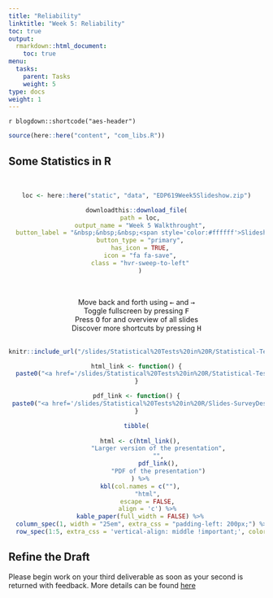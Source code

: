 ```yaml
---
title: "Reliability"
linktitle: "Week 5: Reliability"
toc: true
output:
  rmarkdown::html_document:
    toc: true
menu:
  tasks:
    parent: Tasks
    weight: 5
type: docs
weight: 1
---
```


`r blogdown::shortcode("aes-header")`

```r
source(here::here("content", "com_libs.R"))
```

## Some Statistics in R

<br>
<center>
```r
loc <- here::here("static", "data", "EDP619Week5Slideshow.zip")

downloadthis::download_file(
  path = loc,
  output_name = "Week 5 Walkthrought",
  button_label = "&nbsp;&nbsp;&nbsp;<span style='color:#ffffff'>Slideshow Data Download</span>",
  button_type = "primary",
  has_icon = TRUE,
  icon = "fa fa-save",
  class = "hvr-sweep-to-left"
  )
```
</center>
<br>

```{=html}
<center>
<div class="wrapper">
    <div class="icon leftright">
      <div class="tooltip"><span style=width:200px;>Move back and forth using <kbd>←</kbd> and <kbd>→</kbd></span></div>
      <span><i class="fas fa-map-signs"></i></span></div>
    <div class="icon info">
      <div class="tooltip"><span style=width:200px;>Toggle fullscreen by pressing <kbd>F</kbd></span></div>
      <span><i class="fas fa-expand-alt"></i></span>
    </div><div class="icon github">
      <div class="tooltip"><span style=width:200px;>Press <kbd>O</kbd> for and overview of all slides</span></div>
      <span><i class="far fa-images"></i></span>
    </div><div class="icon youtube">
      <div class="tooltip"><span style=width:200px;>Discover more shortcuts by pressing <kbd>H</kbd></span></div>
      <span><i class="fas fa-info-circle"></i></span>
    </div>
</div>
</center>
<br>
```

<center>
<div class="holder">

<div class="bigcol">
```r
knitr::include_url("/slides/Statistical%20Tests%20in%20R/Statistical-Tests-in-R.html")
```
</div>

<div class="smallcol">
```r
html_link <- function() {
  paste0("<a href='/slides/Statistical%20Tests%20in%20R/Statistical-Tests-in-R.html' target='_blank'>", "<img src='/logos/web-ico.png' alt='Sampling presentation' width='35'>", "</a>")
}

pdf_link <- function() {
 paste0("<a href='/slides/Statistical%20Tests%20in%20R/Slides-SurveyDesign-flat.pdf' target='_blank'>", "<img src='/logos/pdf-ico.png' alt='Sampling presentation PDF' width='35'>", "</a>")
}

tibble(
  
  html <- c(html_link(),
            "Larger version of the presentation",
            "",
            pdf_link(),
            "PDF of the presentation")
  ) %>%
  kbl(col.names = c(""),
      "html",
      escape = FALSE,
      align = 'c') %>%
  kable_paper(full_width = FALSE) %>%
  column_spec(1, width = "25em", extra_css = "padding-left: 200px;") %>%
  row_spec(1:5, extra_css = 'vertical-align: middle !important;', color = "#ffffff", background = "transparent")
```
</div>

</div>

<div class="clear">
</div>
</center>

## Refine the Draft

Please begin work on your third deliverable as soon as your second is returned with feedback. More details can be found [here](/deliverables/03-l3/)
